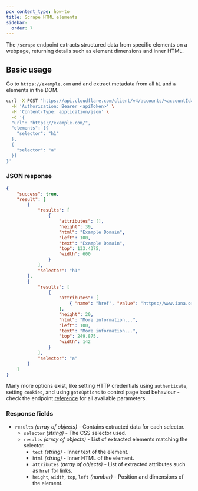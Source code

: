 ```yaml
---
pcx_content_type: how-to
title: Scrape HTML elements
sidebar:
  order: 7
---
```


The `/scrape` endpoint extracts structured data from specific elements on a webpage, returning details such as element dimensions and inner HTML.

## Basic usage

Go to `https://example.com` and and extract metadata from all `h1` and `a` elements in the DOM.

```bash
curl -X POST 'https://api.cloudflare.com/client/v4/accounts/<accountId>/browser-rendering/scrape' \
  -H 'Authorization: Bearer <apiToken>' \
  -H 'Content-Type: application/json' \
  -d '{
  "url": "https://example.com/",
  "elements": [{
    "selector": "h1"
  },
  {
    "selector": "a"
  }]
}'
```

### JSON response

```json title="json response"
{
	"success": true,
	"result": [
		{
			"results": [
				{
					"attributes": [],
					"height": 39,
					"html": "Example Domain",
					"left": 100,
					"text": "Example Domain",
					"top": 133.4375,
					"width": 600
				}
			],
			"selector": "h1"
		},
		{
			"results": [
				{
					"attributes": [
						{ "name": "href", "value": "https://www.iana.org/domains/example" }
					],
					"height": 20,
					"html": "More information...",
					"left": 100,
					"text": "More information...",
					"top": 249.875,
					"width": 142
				}
			],
			"selector": "a"
		}
	]
}
```

Many more options exist, like setting HTTP credentials using `authenticate`, setting `cookies`, and using `gotoOptions` to control page load behaviour - check the endpoint [reference](/api/resources/browser_rendering/subresources/scrape/methods/create/) for all available parameters.

### Response fields

- `results` _(array of objects)_ - Contains extracted data for each selector.
  - `selector` _(string)_ - The CSS selector used.
  - `results` _(array of objects)_ - List of extracted elements matching the selector.
    - `text` _(string)_ - Inner text of the element.
    - `html` _(string)_ - Inner HTML of the element.
    - `attributes` _(array of objects)_ - List of extracted attributes such as `href` for links.
    - `height`, `width`, `top`, `left` _(number)_ - Position and dimensions of the element.
